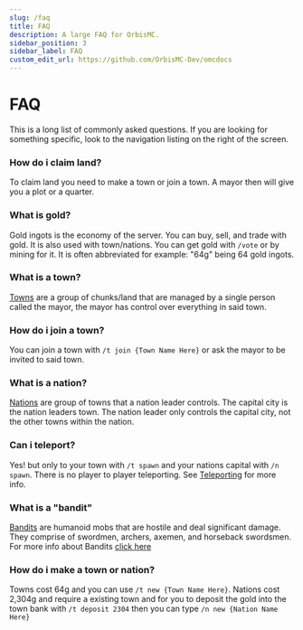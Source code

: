 ```yaml
---
slug: /faq
title: FAQ
description: A large FAQ for OrbisMC.
sidebar_position: 3
sidebar_label: FAQ
custom_edit_url: https://github.com/OrbisMC-Dev/omcdocs
---
```

# FAQ
This is a long list of commonly asked questions. If you are looking for something specific, look to the navigation listing on the right of the screen.

### How do i claim land?
To claim land you need to make a town or join a town. A mayor then will give you a plot or a quarter.
### What is gold?
Gold ingots is the economy of the server. You can buy, sell, and trade with gold. It is also used with town/nations. You can get gold with `/vote` or by mining for it. It is often abbreviated for example:
"64g" being 64 gold ingots.

 ### What is a town?
 [Towns](/towns) are a group of chunks/land that are managed by a single person called the mayor, the mayor has control over everything in said town.
 ### How do i join a town?
 You can join a town with `/t join {Town Name Here}`  or ask the mayor to be invited to said town.
 ### What is a nation?
 [Nations](/nations) are group of towns that a nation leader controls. The capital city is the nation leaders town. The nation leader only controls the capital city, not the other towns within the nation.
 ### Can i teleport?
 Yes! but only to your town with `/t spawn` and your nations capital with `/n spawn`. There is no player to player teleporting. See [Teleporting](/teleports) for more info.
 ### What is a "bandit"
[Bandits](/bandits) are humanoid mobs that are hostile and deal significant damage. They comprise of swordmen, archers, axemen, and horseback swordsmen. For more info about Bandits [click here](/bandits)
### How do i make a town or nation?
Towns cost 64g and you can use `/t new {Town Name Here}`. Nations cost 2,304g and require a existing town and for you to deposit the gold into the town bank  with `/t deposit 2304` then you can type `/n new {Nation Name Here}`


 
